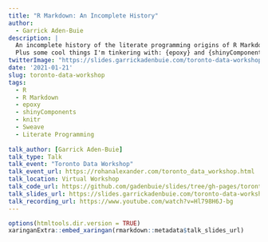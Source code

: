 ```yaml
---
title: "R Markdown: An Incomplete History"
author:
  - Garrick Aden-Buie
description: |
  An incomplete history of the literate programming origins of R Markdown.
  Plus some cool things I'm tinkering with: {epoxy} and {shinyComponents}.
twitterImage: "https://slides.garrickadenbuie.com/toronto-data-workshop/assets/img/toronto-data-workshop_social.png"
date: '2021-01-21'
slug: toronto-data-workshop
tags:
  - R
  - R Markdown
  - epoxy
  - shinyComponents
  - knitr
  - Sweave
  - Literate Programming
  
talk_author: [Garrick Aden-Buie]
talk_type: Talk
talk_event: "Toronto Data Workshop"
talk_event_url: https://rohanalexander.com/toronto_data_workshop.html
talk_location: Virtual Workshop
talk_code_url: https://github.com/gadenbuie/slides/tree/gh-pages/toronto-data-workshop
talk_slides_url: https://slides.garrickadenbuie.com/toronto-data-workshop/
talk_recording_url: https://www.youtube.com/watch?v=Hl798H6J-bg
---
```


```r
options(htmltools.dir.version = TRUE)
xaringanExtra::embed_xaringan(rmarkdown::metadata$talk_slides_url)
```

